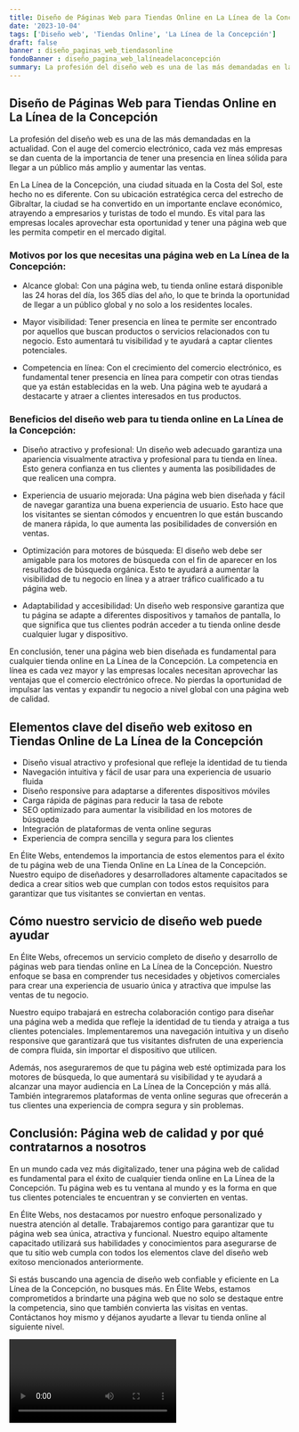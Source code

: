 ```yaml
---
title: Diseño de Páginas Web para Tiendas Online en La Línea de la Concepción
date: '2023-10-04'
tags: ['Diseño web', 'Tiendas Online', 'La Línea de la Concepción']
draft: false
banner : diseño_paginas_web_tiendasonline
fondoBanner : diseño_pagina_web_lalíneadelaconcepción
summary: La profesión del diseño web es una de las más demandadas en la actualidad. Con el auge del comercio electrónico, cada vez más empresas se dan cuenta de la importancia de tener una presencia en línea sólida para llegar a un público más amplio y aumentar las ventas. 
---
```


## Diseño de Páginas Web para Tiendas Online en La Línea de la Concepción

La profesión del diseño web es una de las más demandadas en la actualidad. Con el auge del comercio electrónico, cada vez más empresas se dan cuenta de la importancia de tener una presencia en línea sólida para llegar a un público más amplio y aumentar las ventas. 

En La Línea de la Concepción, una ciudad situada en la Costa del Sol, este hecho no es diferente. Con su ubicación estratégica cerca del estrecho de Gibraltar, la ciudad se ha convertido en un importante enclave económico, atrayendo a empresarios y turistas de todo el mundo. Es vital para las empresas locales aprovechar esta oportunidad y tener una página web que les permita competir en el mercado digital.

### Motivos por los que necesitas una página web en La Línea de la Concepción:

- Alcance global: Con una página web, tu tienda online estará disponible las 24 horas del día, los 365 días del año, lo que te brinda la oportunidad de llegar a un público global y no solo a los residentes locales. 

- Mayor visibilidad: Tener presencia en línea te permite ser encontrado por aquellos que buscan productos o servicios relacionados con tu negocio. Esto aumentará tu visibilidad y te ayudará a captar clientes potenciales.

- Competencia en línea: Con el crecimiento del comercio electrónico, es fundamental tener presencia en línea para competir con otras tiendas que ya están establecidas en la web. Una página web te ayudará a destacarte y atraer a clientes interesados en tus productos.

### Beneficios del diseño web para tu tienda online en La Línea de la Concepción:

- Diseño atractivo y profesional: Un diseño web adecuado garantiza una apariencia visualmente atractiva y profesional para tu tienda en línea. Esto genera confianza en tus clientes y aumenta las posibilidades de que realicen una compra.

- Experiencia de usuario mejorada: Una página web bien diseñada y fácil de navegar garantiza una buena experiencia de usuario. Esto hace que los visitantes se sientan cómodos y encuentren lo que están buscando de manera rápida, lo que aumenta las posibilidades de conversión en ventas.

- Optimización para motores de búsqueda: El diseño web debe ser amigable para los motores de búsqueda con el fin de aparecer en los resultados de búsqueda orgánica. Esto te ayudará a aumentar la visibilidad de tu negocio en línea y a atraer tráfico cualificado a tu página web.

- Adaptabilidad y accesibilidad: Un diseño web responsive garantiza que tu página se adapte a diferentes dispositivos y tamaños de pantalla, lo que significa que tus clientes podrán acceder a tu tienda online desde cualquier lugar y dispositivo.

En conclusión, tener una página web bien diseñada es fundamental para cualquier tienda online en La Línea de la Concepción. La competencia en línea es cada vez mayor y las empresas locales necesitan aprovechar las ventajas que el comercio electrónico ofrece. No pierdas la oportunidad de impulsar las ventas y expandir tu negocio a nivel global con una página web de calidad.

<GifSeo />

<Cta />

## Elementos clave del diseño web exitoso en Tiendas Online de La Línea de la Concepción

- Diseño visual atractivo y profesional que refleje la identidad de tu tienda
- Navegación intuitiva y fácil de usar para una experiencia de usuario fluida
- Diseño responsive para adaptarse a diferentes dispositivos móviles
- Carga rápida de páginas para reducir la tasa de rebote
- SEO optimizado para aumentar la visibilidad en los motores de búsqueda
- Integración de plataformas de venta online seguras
- Experiencia de compra sencilla y segura para los clientes

En Élite Webs, entendemos la importancia de estos elementos para el éxito de tu página web de una Tienda Online en La Línea de la Concepción. Nuestro equipo de diseñadores y desarrolladores altamente capacitados se dedica a crear sitios web que cumplan con todos estos requisitos para garantizar que tus visitantes se conviertan en ventas.

## Cómo nuestro servicio de diseño web puede ayudar

En Élite Webs, ofrecemos un servicio completo de diseño y desarrollo de páginas web para tiendas online en La Línea de la Concepción. Nuestro enfoque se basa en comprender tus necesidades y objetivos comerciales para crear una experiencia de usuario única y atractiva que impulse las ventas de tu negocio.

Nuestro equipo trabajará en estrecha colaboración contigo para diseñar una página web a medida que refleje la identidad de tu tienda y atraiga a tus clientes potenciales. Implementaremos una navegación intuitiva y un diseño responsive que garantizará que tus visitantes disfruten de una experiencia de compra fluida, sin importar el dispositivo que utilicen.

Además, nos aseguraremos de que tu página web esté optimizada para los motores de búsqueda, lo que aumentará su visibilidad y te ayudará a alcanzar una mayor audiencia en La Línea de la Concepción y más allá. También integraremos plataformas de venta online seguras que ofrecerán a tus clientes una experiencia de compra segura y sin problemas.

## Conclusión: Página web de calidad y por qué contratarnos a nosotros

En un mundo cada vez más digitalizado, tener una página web de calidad es fundamental para el éxito de cualquier tienda online en La Línea de la Concepción. Tu página web es tu ventana al mundo y es la forma en que tus clientes potenciales te encuentran y se convierten en ventas.

En Élite Webs, nos destacamos por nuestro enfoque personalizado y nuestra atención al detalle. Trabajaremos contigo para garantizar que tu página web sea única, atractiva y funcional. Nuestro equipo altamente capacitado utilizará sus habilidades y conocimientos para asegurarse de que tu sitio web cumpla con todos los elementos clave del diseño web exitoso mencionados anteriormente.

Si estás buscando una agencia de diseño web confiable y eficiente en La Línea de la Concepción, no busques más. En Élite Webs, estamos comprometidos a brindarte una página web que no solo se destaque entre la competencia, sino que también convierta las visitas en ventas. Contáctanos hoy mismo y déjanos ayudarte a llevar tu tienda online al siguiente nivel.

<Video />

<CtaBot job='Tiendas Online' city='La Línea de la Concepción'/>

<Gmaps query='La Línea de la Concepción+españa+maps' />